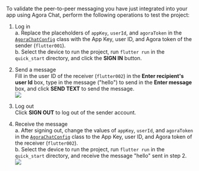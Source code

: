 <PlatformWrapper platform="flutter">

To validate the peer-to-peer messaging you have just integrated into your app using Agora Chat, perform the following operations to test the project:

1. Log in  
a. Replace the placeholders of `appKey`, `userId`, and `agoraToken` in the [`AgoraChatConfig`](#sign-in) class with the App Key, user ID, and Agora token of the sender (`flutter001`).  
b. Select the device to run the project, run `flutter run` in the `quick_start` directory, and click the **SIGN IN** button.

2. Send a message  
Fill in the user ID of the receiver (`flutter002`) in the **Enter recipient's user Id** box, type in the message ("hello") to send in the **Enter message** box, and click **SEND TEXT** to send the message.  
![](https://web-cdn.agora.io/docs-files/1665225309901)

3. Log out  
Click **SIGN OUT** to log out of the sender account.

4. Receive the message  
a. After signing out, change the values of `appKey`, `userId`, and `agoraToken` in the [`AgoraChatConfig`](#sign-in) class to the App Key, user ID, and Agora token of the receiver (`flutter002`).  
b. Select the device to run the project, run `flutter run` in the `quick_start` directory, and receive the message "hello" sent in step 2.   
![](https://web-cdn.agora.io/docs-files/1665225339286)

</PlatformWrapper>